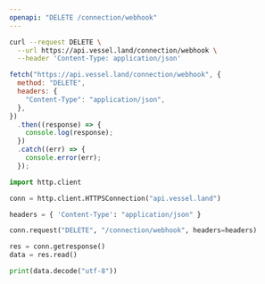 ```yaml
---
openapi: "DELETE /connection/webhook"
---
```


<RequestExample>

```bash Shell / cURL
curl --request DELETE \
  --url https://api.vessel.land/connection/webhook \
  --header 'Content-Type: application/json'
```

```js JavaScript Fetch
fetch("https://api.vessel.land/connection/webhook", {
  method: "DELETE",
  headers: {
    "Content-Type": "application/json",
  },
})
  .then((response) => {
    console.log(response);
  })
  .catch((err) => {
    console.error(err);
  });
```

```python Python
import http.client

conn = http.client.HTTPSConnection("api.vessel.land")

headers = { 'Content-Type': "application/json" }

conn.request("DELETE", "/connection/webhook", headers=headers)

res = conn.getresponse()
data = res.read()

print(data.decode("utf-8"))
```

</RequestExample>
